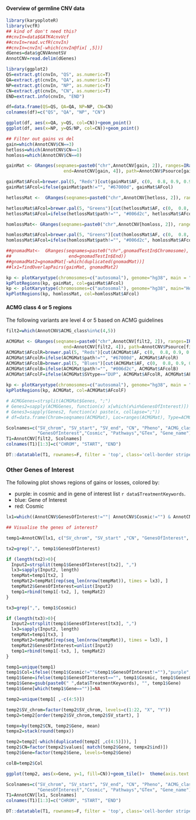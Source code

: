 
#### Overview of germline CNV data

```r
library(karyoploteR)
library(vcfR)
## kind of don't need this?
##cnvIn=data$GATK4cnvVcf
##cnvIn=read.vcfR(cnvIn)
##cnvIn=cnvIn[-which(cnvIn@fix[ ,5])]
dGenes=data$gCNVAnnotSV
AnnotCNV=read.delim(dGenes)
```


```r
library(ggplot2)
QS=extract.gt(cnvIn, "QS", as.numeric=T)
QA=extract.gt(cnvIn, "QA", as.numeric=T)
NP=extract.gt(cnvIn, "NP", as.numeric=T)
CN=extract.gt(cnvIn, "CN", as.numeric=T)
END=extract.info(cnvIn, "END")

df=data.frame(QS=QS, QA=QA, NP=NP, CN=CN)
colnames(df)=c("QS", "QA", "NP", "CN")

ggplot(df, aes(x=QA, y=QS, col=CN))+geom_point()
ggplot(df, aes(x=NP, y=QS/NP, col=CN))+geom_point()
```


```r
## Filter out gains vs del
gain=which(AnnotCNV$CN==3)
hetloss=which(AnnotCNV$CN==1)
homloss=which(AnnotCNV$CN==0)
```


```r
gainMat <- GRanges(seqnames=paste0("chr",AnnotCNV[gain, 2]), ranges=IRanges(start=AnnotCNV[gain, 3],
                      end=AnnotCNV[gain, 4]), path=AnnotCNV$Psource[gain],AF=ifelse(is.na(AnnotCNV$AF[gain]), 1, 1-AnnotCNV$AF[gain]))

gainMat$AFcol=brewer.pal(5, "Reds")[cut(gainMat$AF, c(0,  0.8, 0.9, 0.95, 1))]
gainMat$AFcol=ifelse(gainMat$path!="", "#67000d", gainMat$AFcol)

hetlossMat <-  GRanges(seqnames=paste0("chr",AnnotCNV[hetloss, 2]), ranges=IRanges(start=AnnotCNV[hetloss, 3], end=AnnotCNV[hetloss, 4]), path=AnnotCNV$Psource[hetloss],AF=ifelse(is.na(AnnotCNV$AF[hetloss]), 1, 1-AnnotCNV$AF[hetloss]))

hetlossMat$AFcol=brewer.pal(5, "Greens")[cut(hetlossMat$AF, c(0,  0.8, 0.9, 0.95, 1))]
hetlossMat$AFcol=ifelse(hetlossMat$path!="", "#006d2c", hetlossMat$AFcol)

homlossMat<- GRanges(seqnames=paste0("chr",AnnotCNV[homloss, 2]), ranges=IRanges(start=AnnotCNV[homloss, 3], end=AnnotCNV[homloss, 4]), path=AnnotCNV$Psource[homloss],AF=ifelse(is.na(AnnotCNV$AF[homloss]), 1, 1-AnnotCNV$AF[homloss]))

homlossMat$AFcol=brewer.pal(5, "Greens")[cut(homlossMat$AF, c(0,  0.8, 0.9, 0.95, 1))]
homlossMat$AFcol=ifelse(homlossMat$path!="", "#006d2c", homlossMat$AFcol)

##gnomadMat<-  GRanges(seqnames=paste0("chr",gnomadTestIn$Chromosome), ranges=IRanges(start=gnomadTestIn$Start,
##                      end=gnomadTestIn$End))
##gnomadMat2=gnomadMat[-which(duplicated(gnomadMat))]
##lx1=findOverlapPairs(gainMat, gnomadMat2)

kp <- plotKaryotype(chromosomes=c("autosomal"), genome="hg38", main = "Gain regions")
kpPlotRegions(kp, gainMat, col=gainMat$AFcol)
kp <- plotKaryotype(chromosomes=c("autosomal"), genome="hg38", main="Hom Loss regions")
kpPlotRegions(kp, homlossMat, col=homlossMat$AFcol)

```

#### ACMG class 4 or 5 regions

The following variants are level 4 or 5 based on ACMG guidelines

```r
filt2=which(AnnotCNV$ACMG_class%in%c(4,5))

ACMGMat <- GRanges(seqnames=paste0("chr",AnnotCNV[filt2, 2]), ranges=IRanges(start=AnnotCNV[filt2, 3],
                      end=AnnotCNV[filt2, 4]), path=AnnotCNV$Psource[filt2],AF=ifelse(is.na(AnnotCNV$AF[filt2]), 1, 1-AnnotCNV$AF[filt2]), SVtype=AnnotCNV$SV_type[filt2], Genes=AnnotCNV$Gene_name[filt2],phen=AnnotCNV$Pheno[filt2], ACMG=AnnotCNV$ACMG_class[filt2])
ACMGMat$AFcolR=brewer.pal(5, "Reds")[cut(ACMGMat$AF, c(0,  0.8, 0.9, 0.95, 1))]
ACMGMat$AFcolR=ifelse(ACMGMat$path!="", "#67000d", ACMGMat$AFcolR)
ACMGMat$AFcolB=brewer.pal(5, "Blues")[cut(ACMGMat$AF, c(0,  0.8, 0.9, 0.95, 1))]
ACMGMat$AFcolB=ifelse(ACMGMat$path!="", "#006d2c", ACMGMat$AFcolB)
ACMGMat$AFcolF=ifelse(ACMGMat$SVtype=="DUP", ACMGMat$AFcolR, ACMGMat$AFcolB)
                      
kp <- plotKaryotype(chromosomes=c("autosomal"), genome="hg38", main = "ACMG regions")
kpPlotRegions(kp, ACMGMat, col=ACMGMat$AFcolF)
```



```r
# ACMGGenes=strsplit(ACMGMat$Genes, ";")
# Genes2=sapply(ACMGGenes, function(x) x[which(x%in%GenesOfInterest)])
# Genes3=sapply(Genes2, function(x) paste(x, collapse=";"))
# df=data.frame(Chrom=seqnames(ACMGMat), Loc=ranges(ACMGMat), Type=ACMGMat$SVtype, GT=GT[filt2], path=ACMGMat$phen, AFmax=1-ACMGMat$AF, GenesofInterest=Genes3, Genes=ACMGMat$Genes, ACMG=ACMGMat$ACMG)

Scolnames=c("SV_chrom", "SV_start", "SV_end", "CN", "Pheno", "ACMG_class", "AF", 
            "GenesOfInterest","Cosmic", "Pathways","GTex", "Gene_name")
T1=AnnotCNV[filt2, Scolnames]
colnames(T1)[1:3]=c("CHROM", "START", "END")

DT::datatable(T1, rownames=F, filter = 'top', class='cell-border stripe',extensions="Buttons", options=list(dom="Bfrtip",scoller = TRUE, pageLength = 7,  buttons=c(I('colvis'),'csv', 'excel'), columnDefs = list(list(visible=TRUE))))

```

### Other Genes of Interest

The following plot shows regions of gains or losses, colored by:

* purple: in cosmic and in gene of interest list `r data$TreatmentKeywords`.
* blue: Gene of Interest
* red: Cosmic


```r
lx1=which((AnnotCNV$GenesOfInterest!=""| AnnotCNV$Cosmic!="") & AnnotCNV$ACMG_class>=3 & (AnnotCNV$AF<=0.1 | is.na(AnnotCNV$AF)))

## Visualise the genes of interest?

temp1=AnnotCNV[lx1, c("SV_chrom", "SV_start" ,"CN", "GenesOfInterest", "Cosmic")]

tx2=grep(",", temp1$GenesOfInterest)

if (length(tx2)>0){
  Input2=strsplit(temp1$GenesOfInterest[tx2], ",") 
  lx3=sapply(Input2, length)
  tempMat=temp1[tx2, ]
  tempMat2=tempMat[rep(seq_len(nrow(tempMat)), times = lx3), ]
  tempMat2$GenesOfInterest=unlist(Input2)
  temp1=rbind(temp1[-tx2, ], tempMat2)
}

tx3=grep(",", temp1$Cosmic)

if (length(tx3)>0){
  Input2=strsplit(temp1$GenesOfInterest[tx3], ",") 
  lx3=sapply(Input2, length)
  tempMat=temp1[tx3, ]
  tempMat2=tempMat[rep(seq_len(nrow(tempMat)), times = lx3), ]
  tempMat2$GenesOfInterest=unlist(Input2)
  temp1=rbind(temp1[-tx3, ], tempMat2)
}

temp1=unique(temp1)
temp1$Col=ifelse((temp1$Cosmic!=""&temp1$GenesOfInterest!=""),"purple", ifelse(temp1$Cosmic!="", "red", "blue") )
temp1$Gene=ifelse(temp1$GenesOfInterest=="", temp1$Cosmic, temp1$GenesOfInterest)
temp1$Gene=gsub(paste0(" ",data$TreatmentKeywords), "", temp1$Gene)
temp1$Gene[which(temp1$Gene=="")]=NA

temp2=unique(temp1[ ,-c(4:5)])

temp2$SV_chrom=factor(temp2$SV_chrom, levels=c(1:22, "X", "Y"))
temp2=temp2[order(temp2$SV_chrom,temp2$SV_start), ]

tempx=by(temp2$CN, temp2$Gene, mean)
tempx2=stack(round(tempx))

temp2=temp2[-which(duplicated(temp2[ ,c(4:5)])), ]
temp2$CN=factor(tempx2$values[ match(temp2$Gene, tempx2$ind)])
temp2$Gene=factor(temp2$Gene, levels=temp2$Gene)

colB=temp2$Col

ggplot(temp2, aes(x=Gene, y=1, fill=CN))+geom_tile()+  theme(axis.text.x = element_blank(), axis.ticks.x = element_blank())+scale_fill_manual(values = c("#3182bd", "#9ecae1", "#de2d26"))+expand_limits(y = 0.25)+geom_text(aes(colour = colB, label = Gene), y = 0.35, angle=90)+facet_grid(~SV_chrom, space="free", scales="free")+scale_colour_manual(values = c("blue", "purple", "red"), guide = F)
```


```r
Scolnames=c("SV_chrom", "SV_start", "SV_end", "CN", "Pheno", "ACMG_class", "AF", 
            "GenesOfInterest","Cosmic", "Pathways","GTex", "Gene_name")
T1=AnnotCNV[lx1, Scolnames]
colnames(T1)[1:3]=c("CHROM", "START", "END")

DT::datatable(T1, rownames=F, filter = 'top', class='cell-border stripe',extensions="Buttons", options=list(dom="Bfrtip",scoller = TRUE, pageLength = 5,  buttons=c(I('colvis'),'csv', 'excel'), columnDefs = list(list(visible=FALSE, targets=c(4)))))

```
